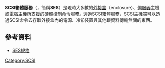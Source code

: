 '''SCSI箱體服務'''（{{lang|en|'''SCSI Enclosure Services'''}}，簡稱'''SES'''）是現時大多數的[[外接盒|外接盒]]（enclosure）、[[伺服器|伺服器]]主機或[[電腦主機|電腦主機]]所支援的硬體控制命令服務。透過SCSI箱體服務，SCSI主機端可以透過SCSI命令去存取外接盒內的電源、冷卻裝置與其他跟資料傳輸無關的東西。

== 參考資料 ==
* [https://web.archive.org/web/20070928021204/http://www.t10.org/ftp/t10/drafts/ses2/ses2r15.pdf SES規格]

{{compu-stub}}

[[Category:SCSI|Category:SCSI]]